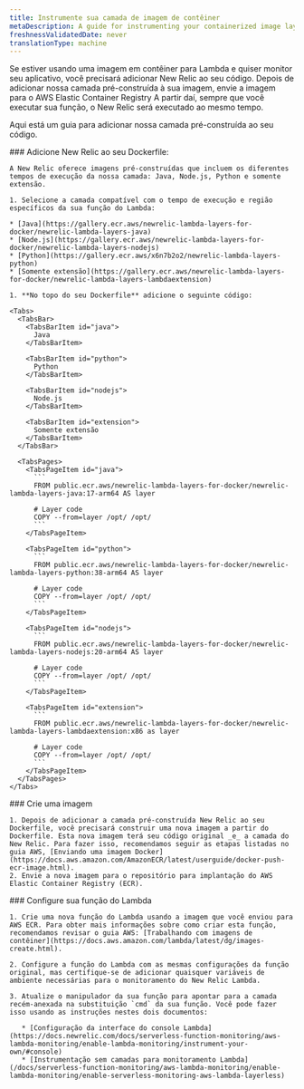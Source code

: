```yaml
---
title: Instrumente sua camada de imagem de contêiner
metaDescription: A guide for instrumenting your containerized image layer with New Relic.
freshnessValidatedDate: never
translationType: machine
---
```


Se estiver usando uma imagem em contêiner para Lambda e quiser monitor seu aplicativo, você precisará adicionar New Relic ao seu código. Depois de adicionar nossa camada pré-construída à sua imagem, envie a imagem para o AWS Elastic Container Registry A partir daí, sempre que você executar sua função, o New Relic será executado ao mesmo tempo.

Aqui está um guia para adicionar nossa camada pré-construída ao seu código.

<Steps>
  <Step>
    ### Adicione New Relic ao seu Dockerfile:

    A New Relic oferece imagens pré-construídas que incluem os diferentes tempos de execução da nossa camada: Java, Node.js, Python e somente extensão.

    1. Selecione a camada compatível com o tempo de execução e região específicos da sua função do Lambda:

    * [Java](https://gallery.ecr.aws/newrelic-lambda-layers-for-docker/newrelic-lambda-layers-java)
    * [Node.js](https://gallery.ecr.aws/newrelic-lambda-layers-for-docker/newrelic-lambda-layers-nodejs)
    * [Python](https://gallery.ecr.aws/x6n7b2o2/newrelic-lambda-layers-python)
    * [Somente extensão](https://gallery.ecr.aws/newrelic-lambda-layers-for-docker/newrelic-lambda-layers-lambdaextension)

    1. **No topo do seu Dockerfile** adicione o seguinte código:

    <Tabs>
      <TabsBar>
        <TabsBarItem id="java">
          Java
        </TabsBarItem>

        <TabsBarItem id="python">
          Python
        </TabsBarItem>

        <TabsBarItem id="nodejs">
          Node.js
        </TabsBarItem>

        <TabsBarItem id="extension">
          Somente extensão
        </TabsBarItem>
      </TabsBar>

      <TabsPages>
        <TabsPageItem id="java">
          ```
          FROM public.ecr.aws/newrelic-lambda-layers-for-docker/newrelic-lambda-layers-java:17-arm64 AS layer

          # Layer code
          COPY --from=layer /opt/ /opt/
          ```
        </TabsPageItem>

        <TabsPageItem id="python">
          ```
          FROM public.ecr.aws/newrelic-lambda-layers-for-docker/newrelic-lambda-layers-python:38-arm64 AS layer

          # Layer code
          COPY --from=layer /opt/ /opt/
          ```
        </TabsPageItem>

        <TabsPageItem id="nodejs">
          ```
          FROM public.ecr.aws/newrelic-lambda-layers-for-docker/newrelic-lambda-layers-nodejs:20-arm64 AS layer

          # Layer code
          COPY --from=layer /opt/ /opt/
          ```
        </TabsPageItem>

        <TabsPageItem id="extension">
          ```
          FROM public.ecr.aws/newrelic-lambda-layers-for-docker/newrelic-lambda-layers-lambdaextension:x86 as layer

          # Layer code
          COPY --from=layer /opt/ /opt/
          ```
        </TabsPageItem>
      </TabsPages>
    </Tabs>
  </Step>

  <Step>
    ### Crie uma imagem

    1. Depois de adicionar a camada pré-construída New Relic ao seu Dockerfile, você precisará construir uma nova imagem a partir do Dockerfile. Esta nova imagem terá seu código original _e_ a camada do New Relic. Para fazer isso, recomendamos seguir as etapas listadas no guia AWS, [Enviando uma imagem Docker](https://docs.aws.amazon.com/AmazonECR/latest/userguide/docker-push-ecr-image.html).
    2. Envie a nova imagem para o repositório para implantação do AWS Elastic Container Registry (ECR).
  </Step>

  <Step>
    ### Configure sua função do Lambda

    1. Crie uma nova função do Lambda usando a imagem que você enviou para AWS ECR. Para obter mais informações sobre como criar esta função, recomendamos revisar o guia AWS: [Trabalhando com imagens de contêiner](https://docs.aws.amazon.com/lambda/latest/dg/images-create.html).

    2. Configure a função do Lambda com as mesmas configurações da função original, mas certifique-se de adicionar quaisquer variáveis de ambiente necessárias para o monitoramento do New Relic Lambda.

    3. Atualize o manipulador da sua função para apontar para a camada recém-anexada na substituição `cmd` da sua função. Você pode fazer isso usando as instruções nestes dois documentos:

       * [Configuração da interface do console Lambda](https://docs.newrelic.com/docs/serverless-function-monitoring/aws-lambda-monitoring/enable-lambda-monitoring/instrument-your-own/#console)
       * [Instrumentação sem camadas para monitoramento Lambda](/docs/serverless-function-monitoring/aws-lambda-monitoring/enable-lambda-monitoring/enable-serverless-monitoring-aws-lambda-layerless)
  </Step>
</Steps>
